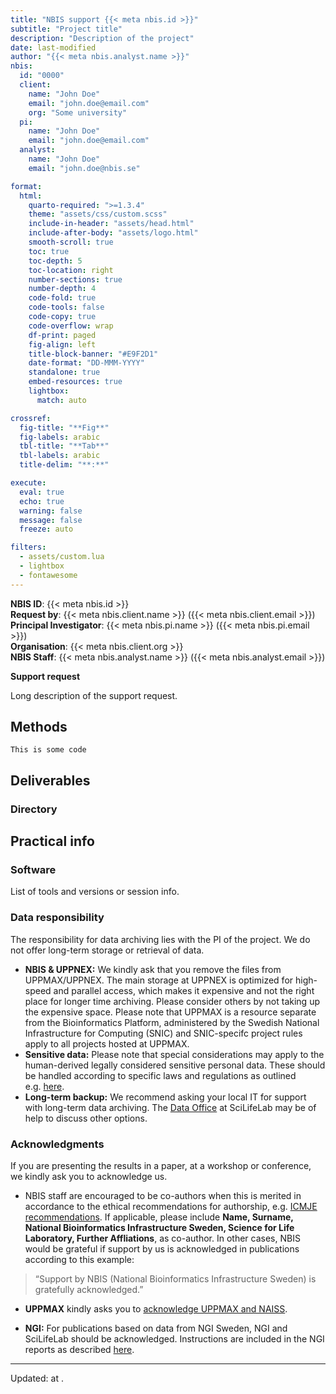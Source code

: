 ```yaml
---
title: "NBIS support {{< meta nbis.id >}}"
subtitle: "Project title"
description: "Description of the project"
date: last-modified
author: "{{< meta nbis.analyst.name >}}"
nbis:
  id: "0000"
  client: 
    name: "John Doe"
    email: "john.doe@email.com"
    org: "Some university"
  pi:
    name: "John Doe"
    email: "john.doe@email.com"
  analyst:
    name: "John Doe"
    email: "john.doe@nbis.se"

format:
  html:
    quarto-required: ">=1.3.4"
    theme: "assets/css/custom.scss"
    include-in-header: "assets/head.html"
    include-after-body: "assets/logo.html"
    smooth-scroll: true
    toc: true
    toc-depth: 5
    toc-location: right
    number-sections: true
    number-depth: 4
    code-fold: true
    code-tools: false
    code-copy: true
    code-overflow: wrap
    df-print: paged
    fig-align: left
    title-block-banner: "#E9F2D1"
    date-format: "DD-MMM-YYYY"
    standalone: true
    embed-resources: true
    lightbox: 
      match: auto

crossref:
  fig-title: "**Fig**"
  fig-labels: arabic
  tbl-title: "**Tab**"
  tbl-labels: arabic
  title-delim: "**:**"

execute:
  eval: true
  echo: true
  warning: false
  message: false
  freeze: auto

filters:
  - assets/custom.lua
  - lightbox
  - fontawesome
---
```


::: {.alert .alert-secondary}
**NBIS ID**: {{< meta nbis.id >}}  
**Request by**: {{< meta nbis.client.name >}} ({{< meta nbis.client.email >}})  
**Principal Investigator**: {{< meta nbis.pi.name >}} ({{< meta nbis.pi.email >}})  
**Organisation**: {{< meta nbis.client.org >}}  
**NBIS Staff**: {{< meta nbis.analyst.name >}} ({{< meta nbis.analyst.email >}})  
:::

**Support request**

Long description of the support request.

## Methods

```
This is some code
```

## Deliverables  
### Directory
## Practical info
### Software

List of tools and versions or session info.

### Data responsibility

The responsibility for data archiving lies with the PI of the project. We do not offer long-term storage or retrieval of data.

- **NBIS & UPPNEX:** We kindly ask that you remove the files from UPPMAX/UPPNEX. The main storage at UPPNEX is optimized for high-speed and parallel access, which makes it expensive and not the right place for longer time archiving. Please consider others by not taking up the expensive space. Please note that UPPMAX is a resource separate from the Bioinformatics Platform, administered by the Swedish National Infrastructure for Computing (SNIC) and SNIC-specifc project rules apply to all projects hosted at UPPMAX. 
- **Sensitive data:** Please note that special considerations may apply to the human-derived legally considered sensitive personal data. These should be handled according to specific laws and regulations as outlined e.g. [here](http://nbis.se/support/human-data.html).
- **Long-term backup:** We recommend asking your local IT for support with long-term data archiving. The [Data Office](https://www.scilifelab.se/data/) at SciLifeLab may be of help to discuss other options.

### Acknowledgments

If you are presenting the results in a paper, at a workshop or conference, we kindly ask you to acknowledge us.

- NBIS staff are encouraged to be co-authors when this is merited in accordance to the ethical recommendations for authorship, e.g. [ICMJE recommendations](http://www.icmje.org/recommendations/browse/roles-and-responsibilities/defining-the-role-of-authors-and-contributors.html). If applicable, please include **Name, Surname, National Bioinformatics Infrastructure Sweden, Science for Life Laboratory, Further Affliations**, as co-author. In other cases, NBIS would be grateful if support by us is acknowledged in publications according to this example:

> "Support by NBIS (National Bioinformatics Infrastructure Sweden) is gratefully acknowledged."

- **UPPMAX** kindly asks you to [acknowledge UPPMAX and NAISS](https://www.uppmax.uu.se/support/faq/general-miscellaneous-faq/acknowledging-uppmax-and-naiss).

- **NGI:** For publications based on data from NGI Sweden, NGI and SciLifeLab should be acknowledged. Instructions are included in the NGI reports as described [here](https://ngisweden.scilifelab.se/resources/getting-started-at-ngi/).

---

::: {.small}
Updated: <?lua.date?> at <?lua.time?>.
:::
